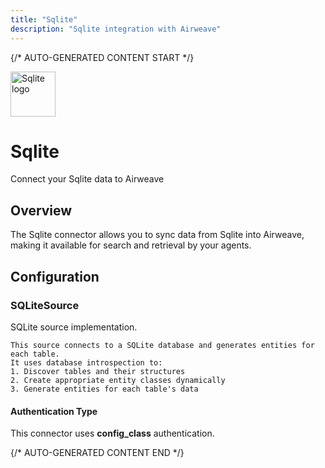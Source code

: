 ```yaml
---
title: "Sqlite"
description: "Sqlite integration with Airweave"
---
```


{/* AUTO-GENERATED CONTENT START */}

<div className="connector-header">
  <img src="icon.svg" alt="Sqlite logo" width="72" height="72" className="connector-icon" />
  <div className="connector-info">
    <h1>Sqlite</h1>
    <p>Connect your Sqlite data to Airweave</p>
  </div>
</div>

## Overview

The Sqlite connector allows you to sync data from Sqlite into Airweave, making it available for search and retrieval by your agents.

## Configuration


### SQLiteSource

SQLite source implementation.

    This source connects to a SQLite database and generates entities for each table.
    It uses database introspection to:
    1. Discover tables and their structures
    2. Create appropriate entity classes dynamically
    3. Generate entities for each table's data


#### Authentication Type

This connector uses **config_class** authentication.



{/* AUTO-GENERATED CONTENT END */}
